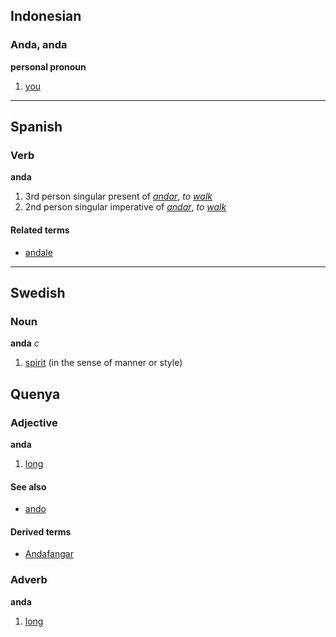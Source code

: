 ==Indonesian==
===Anda, anda===
'''personal pronoun'''

# [[you]]

----

==Spanish==
===Verb===
'''anda'''

# 3rd person singular present of ''[[andar]]'', ''to [[walk]]''
# 2nd person singular imperative of ''[[andar]]'', ''to [[walk]]''

====Related terms====
*[[andale]]

----

==Swedish==
===Noun===
'''anda''' ''c''

# [[spirit]] (in the sense of manner or style)

==Quenya==

===Adjective===
'''anda'''

# [[long]]

====See also====
* [[ando]]

====Derived terms====
* [[Andafangar]]

===Adverb===
'''anda'''

# [[long]]